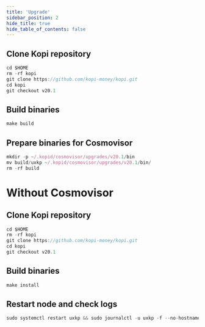```yaml
---
title: 'Upgrade'
sidebar_position: 2
hide_title: true
hide_table_of_contents: false
---
```



<PageTitle
  iconUrl="img/kopi-icon.svg"
  title="Upgrade"
  chainId="luwak-1"
  version="v20.1"
/>

## Clone Kopi repository

```js
cd $HOME
rm -rf kopi
git clone https://github.com/kopi-money/kopi.git
cd kopi
git checkout v20.1
```

## Build binaries

```js
make build
```

## Prepare binaries for Cosmovisor

```js
mkdir -p ~/.kopid/cosmovisor/upgrades/v20.1/bin
mv build/uxkp ~/.kopid/cosmovisor/upgrades/v20.1/bin/
rm -rf build
```

# Without Cosmovisor

## Clone Kopi repository

```js
cd $HOME
rm -rf kopi
git clone https://github.com/kopi-money/kopi.git
cd kopi
git checkout v20.1
```

## Build binaries

```js
make install
```

## Restart node and check logs

```js
sudo systemctl restart uxkp && sudo journalctl -u uxkp -f --no-hostname -o cat
```
